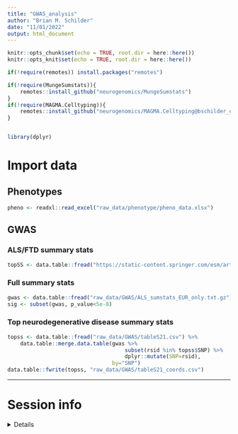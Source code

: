 ```yaml
---
title: "GWAS_analysis"
author: "Brian M. Schilder"
date: "11/01/2022"
output: html_document
---
```


```r
knitr::opts_chunk$set(echo = TRUE, root.dir = here::here())
knitr::opts_knit$set(echo = TRUE, root.dir = here::here())

if(!require(remotes)) install.packages("remotes")

if(!require(MungeSumstats)){
    remotes::install_github("neurogenomics/MungeSumstats")
}
if(!require(MAGMA.Celltyping)){
    remotes::install_github("neurogenomics/MAGMA.Celltyping@bschilder_dev")
}


library(dplyr)
```

# Import data

## Phenotypes

```r
pheno <- readxl::read_excel("raw_data/phenotype/pheno_data.xlsx")
```


## GWAS

### ALS/FTD summary stats

```r
topSS <- data.table::fread("https://static-content.springer.com/esm/art%3A10.1038%2Fs41588-021-00973-1/MediaObjects/41588_2021_973_MOESM16_ESM.txt")
```


### Full summary stats

```r
gwas <- data.table::fread("raw_data/GWAS/ALS_sumstats_EUR_only.txt.gz")
sig <- subset(gwas, p_value<5e-8)
```

### Top neurodegenerative disease summary stats

```r
topss <- data.table::fread("raw_data/GWAS/tableS21.csv") %>% 
    data.table::merge.data.table(gwas %>% 
                                     subset(rsid %in% topss$SNP) %>%
                                     dplyr::mutate(SNP=rsid), 
                                 by="SNP")
data.table::fwrite(topss, "raw_data/GWAS/tableS21_coords.csv")
```

 
<hr> 

# Session info

<details>

```r
utils::sessionInfo()
```

</details>
<br> 

